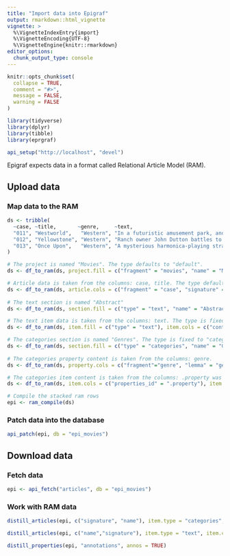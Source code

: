 ```yaml
---
title: "Import data into Epigraf"
output: rmarkdown::html_vignette
vignette: >
  %\VignetteIndexEntry{import}
  %\VignetteEncoding{UTF-8}
  %\VignetteEngine{knitr::rmarkdown}
editor_options: 
  chunk_output_type: console
---
```


```r
knitr::opts_chunk$set(
  collapse = TRUE,
  comment = "#>", 
  message = FALSE, 
  warning = FALSE
)

library(tidyverse)
library(dplyr)
library(tibble)
library(eprgraf)

api_setup("http://localhost", "devel")

```

Epigraf expects data in a format called Relational Article Model (RAM).


## Upload data

### Map data to the RAM

```r

ds <- tribble(
  ~case, ~title,       ~genre,     ~text,
  "011", "Westworld",   "Western", "In a futuristic amusement park, androids populate themed worlds like the Wild West.",
  "012", "Yellowstone", "Western", "Ranch owner John Dutton battles to protect his family's massive Montana cattle ranch.",
  "013", "Once Upon",   "Western", "A mysterious harmonica-playing stranger teams up with a bandit."
)

# The project is named "Movies". The type defaults to "default".
ds <- df_to_ram(ds, project.fill = c("fragment" = "movies", "name" = "Movies", "signature"="movies"))

# Article data is taken from the columns: case, title. The type defaults to "default".
ds <- df_to_ram(ds, article.cols = c("fragment" = "case", "signature" = "case", "name" = "title"))
    
# The text section is named "Abstract"
ds <- df_to_ram(ds, section.fill = c("type" = "text", "name" = "Abstract"))

# The text item data is taken from the columns: text. The type is fixed to "text".
ds <- df_to_ram(ds, item.fill = c("type" = "text"), item.cols = c("content" = "text"))

# The categories section is named "Genres". The type is fixed to "categories".
ds <- df_to_ram(ds, section.fill = c("type" = "categories", "name" = "Genres"))
        
# The categories property content is taken from the columns: genre.
ds <- df_to_ram(ds, property.cols = c("fragment"="genre", "lemma" = "genre"), property.fill = c("type" = "categories"))

# The categories item content is taken from the columns: .property was created by the property mapping beforehand.
ds <- df_to_ram(ds, item.cols = c("properties_id" = ".property"), item.fill = c("type" = "categories"))

# Compile the stacked ram rows
epi <- ram_compile(ds)

```

### Patch data into the database

```r
api_patch(epi, db = "epi_movies")
```


## Download data

### Fetch data
```r

epi <- api_fetch("articles", db = "epi_movies")

```

### Work with RAM data
```r

distill_articles(epi, c("signature", "name"), item.type = "categories", property.cols = "lemma")

distill_articles(epi, c("name","signature"), item.type = "text", item.cols = "content")

distill_properties(epi, "annotations", annos = TRUE)

```
